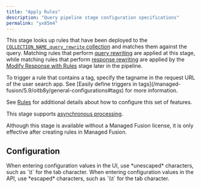 ```yaml
---
title: "Apply Rules"
description: "Query pipeline stage configuration specifications"
permalink: "yx85m4"
---
```


This stage looks up rules that have been deployed to the [`COLLECTION_NAME_query_rewrite` collection](/managed-fusion/5.9/tw7rlx/query-rewriting#collections) and matches them against the query. Matching rules that perform [query rewriting](/managed-fusion/5.9/tw7rlx/query-rewriting) are applied at this stage, while matching rules that perform [response rewriting](/managed-fusion/5.9/tsjj9g/response-rewriting) are applied by the [Modify Response with Rules](/managed-fusion/5.9/33huzc/modify-response-with-rules-stage) stage later in the pipeline.

<Note>
To trigger a rule that contains a tag, specify the tagname in the request URL of the user search app. See [Easily define triggers in tags](/managed-fusion/5.9/oitb8y/general-configurations#tags) for more information.
</Note>

See [Rules](/managed-fusion/5.9/tw7rlx/query-rewriting) for additional details about how to configure this set of features.

This stage supports [asynchronous processing](/managed-fusion/5.9/8qf1w6/query-pipelines#async).

<Note>
Although this stage is available without a Managed Fusion license, it is only effective after creating rules in Managed Fusion.
</Note>

## Configuration

<Tip>
When entering configuration values in the UI, use *unescaped* characters, such as `\t` for the tab character. When entering configuration values in the API, use *escaped* characters, such as `\\t` for the tab character.
</Tip>


<SchemaParamFields schema={schema}/>
